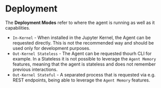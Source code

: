 
# Deployment

The **Deployment Modes** refer to where the agent is running as well as it capabilities.

- `In-Kernel` - When installed in the Jupyter Kernel, the Agent can be requested directly. This is not the recommended way and should be used only for development purposes.
- `Out-Kernel Stateless` - The Agent can be requested thourh CLI for example. In a Stateless it is not possible to leverage the `Agent Memory` features, meaning that the agent is stateless and does not remember previous interactions.
- `Out-Kernel Stateful` - A separated process that is requested via e.g. REST endpoints, being able to leverage the `Agent Memory` features.

<DocCardList />
